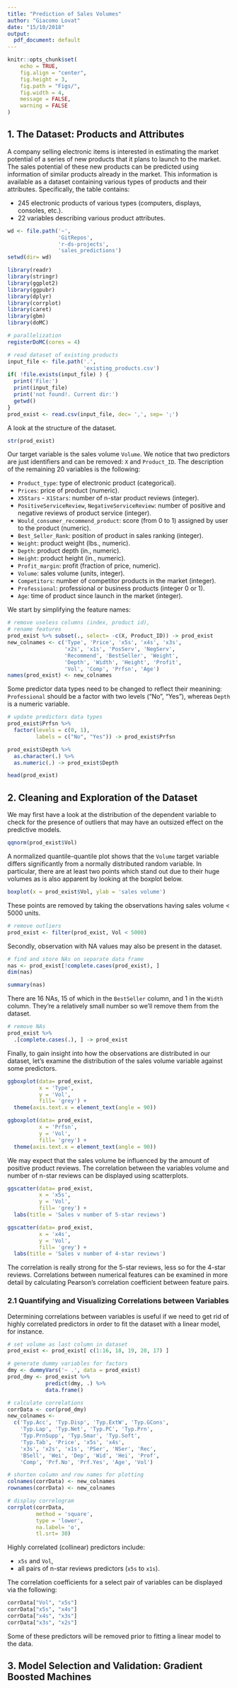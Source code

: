 ```yaml
---
title: "Prediction of Sales Volumes"
author: "Giacomo Lovat"
date: "15/10/2018"
output:
  pdf_document: default
---
```


```r
knitr::opts_chunk$set(
	echo = TRUE,
	fig.align = "center",
	fig.height = 3,
	fig.path = "Figs/",
	fig.width = 4,
	message = FALSE,
	warning = FALSE
)
```

## 1. The Dataset: Products and Attributes

A company selling electronic items is interested in estimating the market potential of a series of new products that it plans to launch to the market. The sales potential of these new products can be predicted using information of similar products already in the market. This information is available as a dataset containing various types of products and their attributes. Specifically, the table contains:     

* 245 electronic products of various types (computers, displays, consoles, etc.). 
* 22 variables describing various product attributes. 

```r
wd <- file.path('~',
                'GitRepos',
                'r-ds-projects', 
                'sales_predictions')
setwd(dir= wd)
```

```r
library(readr)
library(stringr)
library(ggplot2)
library(ggpubr)
library(dplyr)
library(corrplot)
library(caret)
library(gbm)
library(doMC)

# parallelization
registerDoMC(cores = 4)
```

```r
# read dataset of existing products
input_file <- file.path('.',
                        'existing_products.csv')
if( !file.exists(input_file) ) {
  print('File:')
  print(input_file)
  print('not found!. Current dir:')
  getwd()
}
prod_exist <- read.csv(input_file, dec= ',', sep= ';')
```

A look at the structure of the dataset. 

```r
str(prod_exist)
```

Our target variable is the sales volume `Volume`. We notice that two predictors are just identifiers and can be removed: `X` and `Product_ID`. The description of the remaining 20 variables is the following:  

* `Product_type`: type of electronic product (categorical). 
* `Prices`: price of product (numeric). 
* `X5Stars` - `X1Stars`: number of n-star product reviews (integer). 
* `PositiveServiceReview`, `NegativeServiceReview`: number of positive and negative reviews of product service (integer). 
* `Would_consumer_recommend_product`: score (from 0 to 1) assigned by user to the product (numeric). 
* `Best_Seller_Rank`: position of product in sales ranking (integer).
* `Weight`: product weight (lbs., numeric). 
* `Depth`: product depth (in., numeric). 
* `Height`: product height (in., numeric). 
* `Profit_margin`: profit (fraction of price, numeric). 
* `Volume`: sales volume (units, integer). 
* `Competitors`: number of competitor products in the market (integer). 
* `Professional`: professional or business products (integer 0 or 1). 
* `Age`: time of product since launch in the market (integer).  

We start by simplifying the feature names: 

```r
# remove useless columns (index, product id), 
# rename features
prod_exist %>% subset(., select= -c(X, Product_ID)) -> prod_exist
new_colnames <- c('Type', 'Price', 'x5s', 'x4s', 'x3s',
                  'x2s', 'x1s', 'PosServ', 'NegServ',
                  'Recommend', 'BestSeller', 'Weight',
                  'Depth', 'Width', 'Height', 'Profit',
                  'Vol', 'Comp', 'Prfsn', 'Age')
names(prod_exist) <- new_colnames
```

Some predictor data types need to be changed to reflect their meanining: `Professional` should be a factor with two levels ("No", "Yes"), whereas `Depth` is a numeric variable. 

```r
# update predictors data types 
prod_exist$Prfsn %>% 
  factor(levels = c(0, 1), 
         labels = c("No", "Yes")) -> prod_exist$Prfsn

prod_exist$Depth %>%
  as.character(.) %>%
  as.numeric(.) -> prod_exist$Depth

head(prod_exist)
```


## 2. Cleaning and Exploration of the Dataset

We may first have a look at the distribution of the dependent variable to check for the presence of outliers that may have an outsized effect on the predictive models. 

```r
qqnorm(prod_exist$Vol)
```

A normalized quantile-quantile plot shows that the `Volume` target variable differs significantly from a normally distributed random variable. In particular, there are at least two points which stand out due to their huge volumes as is also apparent by looking at the boxplot below. 

```r
boxplot(x = prod_exist$Vol, ylab = 'sales volume')
```

These points are removed by taking the observations having sales volume < 5000 units. 

```r
# remove outliers
prod_exist <- filter(prod_exist, Vol < 5000)
```

Secondly, observation with NA values may also be present in the dataset. 

```r
# find and store NAs on separate data frame
nas <- prod_exist[!complete.cases(prod_exist), ]
dim(nas)
```

```r
summary(nas)
```

There are 16 NAs, 15 of which in the `BestSeller` column, and 1 in the `Width` column. They're a relatively small number so we'll remove them from the dataset.  

```r
# remove NAs
prod_exist %>%
  .[complete.cases(.), ] -> prod_exist
```

Finally, to gain insight into how the observations are distributed in our dataset, let's examine the distribution of the sales volume variable against some predictors. 

```r
ggboxplot(data= prod_exist, 
          x = 'Type',
          y = 'Vol', 
          fill= 'grey') + 
  theme(axis.text.x = element_text(angle = 90))
```

```r
ggboxplot(data= prod_exist, 
          x = 'Prfsn',
          y = 'Vol', 
          fill= 'grey') + 
  theme(axis.text.x = element_text(angle = 90))
```

We may expect that the sales volume be influenced by the amount of positive product reviews. The correlation between the variables volume and number of n-star reviews can be displayed using scatterplots. 

```r
ggscatter(data= prod_exist, 
          x = 'x5s',
          y = 'Vol', 
          fill= 'grey') + 
  labs(title = 'Sales v number of 5-star reviews')
```

```r
ggscatter(data= prod_exist, 
          x = 'x4s',
          y = 'Vol', 
          fill= 'grey') + 
  labs(title = 'Sales v number of 4-star reviews')
```

The correlation is really strong for the 5-star reviews, less so for the 4-star reviews. Correlations between numerical features can be examined in more detail by calculating Pearson's correlation coefficient between feature pairs.   


### 2.1 Quantifying and Visualizing Correlations between Variables 

Determining correlations between variables is useful if we need to get rid of highly correlated predictors in order to fit the dataset with a linear model, for instance. 

```r
# set volume as last column in dataset
prod_exist <- prod_exist[ c(1:16, 18, 19, 20, 17) ]
```

```r
# generate dummy variables for factors
dmy <- dummyVars('~ .', data = prod_exist)
prod_dmy <- prod_exist %>%
            predict(dmy, .) %>%
            data.frame()

# calculate correlations
corrData <- cor(prod_dmy)
new_colnames <-
  c('Typ.Acc', 'Typ.Disp', 'Typ.ExtW', 'Typ.GCons',
    'Typ.Lap', 'Typ.Net', 'Typ.PC', 'Typ.Prn',
    'Typ.PrnSupp', 'Typ.Smar', 'Typ.Soft',
    'Typ.Tab', 'Price', 'x5s', 'x4s',
    'x3s', 'x2s', 'x1s', 'PSer', 'NSer', 'Rec',
    'BSell', 'Wei', 'Dep', 'Wid', 'Hei', 'Prof', 
    'Comp', 'Prf.No', 'Prf.Yes', 'Age', 'Vol')

# shorten column and row names for plotting
colnames(corrData) <- new_colnames
rownames(corrData) <- new_colnames

# display correlogram
corrplot(corrData,
         method = 'square',
         type = 'lower',
         na.label= 'o',
         tl.srt= 30)
```

Highly correlated (collinear) predictors include:   

* `x5s` and `Vol`, 
* all pairs of n-star reviews predictors (`x5s` to `x1s`).  

The correlation coefficients for a select pair of variables can be displayed via the following: 

```r
corrData["Vol", "x5s"]
corrData["x5s", "x4s"]
corrData["x4s", "x3s"]
corrData["x3s", "x2s"]
```

Some of these predictors will be removed prior to fitting a linear model to the data. 


## 3. Model Selection and Validation: Gradient Boosted Machines 








